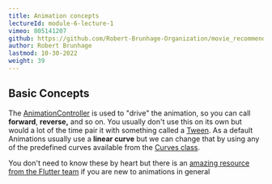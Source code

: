 ```yaml
---
title: Animation concepts
lectureId: module-6-lecture-1
vimeo: 805141207
github: https://github.com/Robert-Brunhage-Organization/movie_recommendation_app_course/commits/main
author: Robert Brunhage
lastmod: 10-30-2022
weight: 39
---
```


## Basic Concepts

The [AnimationController](https://api.flutter.dev/flutter/animation/AnimationController-class.html) is used to "drive" the animation, so you can call **forward**, **reverse,** and so on. You usually don't use this on its own but would a lot of the time pair it with something called a [Tween](https://api.flutter.dev/flutter/animation/Tween-class.html). As a default Animations usually use a **linear curve** but we can change that by using any of the predefined curves available from the [Curves class](https://api.flutter.dev/flutter/animation/Curve-class.html).

  

You don't need to know these by heart but there is an [amazing resource from the Flutter team](https://docs.flutter.dev/development/ui/animations) if you are new to animations in general
